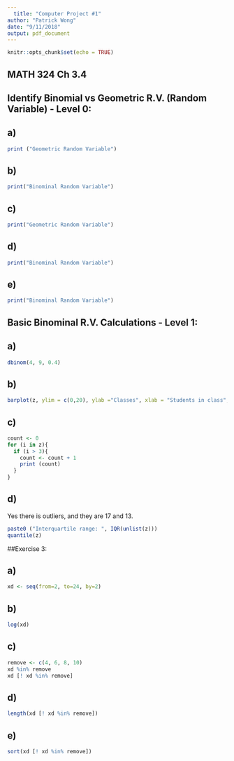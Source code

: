 ```yaml
---
  title: "Computer Project #1"
author: "Patrick Wong"
date: "9/11/2018"
output: pdf_document
---
```


  ```r
knitr::opts_chunk$set(echo = TRUE)
```

## MATH 324 Ch 3.4


## Identify Binomial vs Geometric R.V. (Random Variable) - Level 0:

## a)
```r
print ("Geometric Random Variable")
```
## b)
```r
print("Binominal Random Variable")
```
## c)
```r
print("Geometric Random Variable")
```
## d)
```r
print("Binominal Random Variable")
```
## e)
```r
print("Binominal Random Variable")
```

## Basic Binominal R.V. Calculations - Level 1:

## a)
```r
dbinom(4, 9, 0.4)

```
## b)
```r
barplot(z, ylim = c(0,20), ylab ="Classes", xlab = "Students in class", col = c("light blue"))
```
## c)
``` r
count <- 0
for (i in z){
  if (i > 3){
    count <- count + 1
    print (count)
  }
}
```
## d)
Yes there is outliers, and they are 17 and 13.
```r
paste0 ("Interquartile range: ", IQR(unlist(z)))
quantile(z)
```


##Exercise 3:

## a)
```r
xd <- seq(from=2, to=24, by=2)
```
## b)
``` r
log(xd)
```
## c)
```r
remove <- c(4, 6, 8, 10)
xd %in% remove
xd [! xd %in% remove]
```


## d)
```r
length(xd [! xd %in% remove])
```
## e)
```r
sort(xd [! xd %in% remove])
```
